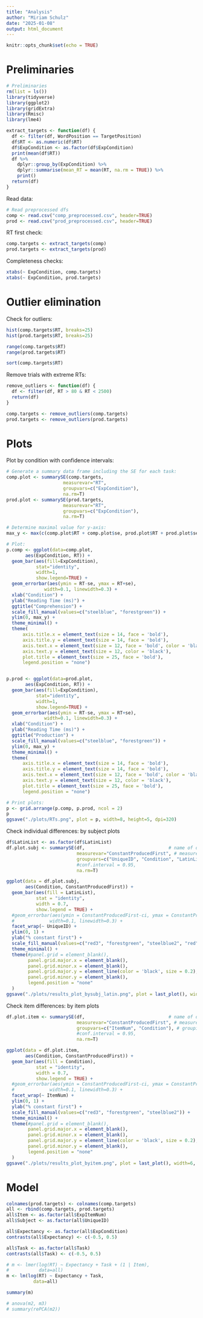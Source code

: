 ```yaml
---
title: "Analysis"
author: "Miriam Schulz"
date: "2025-01-08"
output: html_document
---
```


```r
knitr::opts_chunk$set(echo = TRUE)
```


# Preliminaries

```r
# Preliminaries
rm(list = ls())
library(tidyverse)
library(ggplot2)
library(gridExtra)
library(Rmisc)
library(lme4)
```


```r
extract_targets <- function(df) {
  df <- filter(df, WordPosition == TargetPosition)
  df$RT <- as.numeric(df$RT)
  df$ExpCondition <- as.factor(df$ExpCondition)
  print(mean(df$RT))
  df %>%
    dplyr::group_by(ExpCondition) %>%
    dplyr::summarise(mean_RT = mean(RT, na.rm = TRUE)) %>%
    print()
  return(df)
}
```


Read data:

```r
# Read preprocessed dfs
comp <- read.csv("comp_preprocessed.csv", header=TRUE)
prod <- read.csv("prod_preprocessed.csv", header=TRUE)
```


RT first check:

```r
comp.targets <- extract_targets(comp)
prod.targets <- extract_targets(prod)
```


Completeness checks:

```r
xtabs(~ ExpCondition, comp.targets)
xtabs(~ ExpCondition, prod.targets)
```



# Outlier elimination

Check for outliers:

```r
hist(comp.targets$RT, breaks=25)
hist(prod.targets$RT, breaks=25)

range(comp.targets$RT)
range(prod.targets$RT)

sort(comp.targets$RT)
```

Remove trials with extreme RTs:

```r
remove_outliers <- function(df) {
  df <- filter(df, RT > 80 & RT < 2500)
  return(df)
}
```

```r
comp.targets <- remove_outliers(comp.targets)
prod.targets <- remove_outliers(prod.targets)
```



# Plots

Plot by condition with confidence intervals:

```r
# Generate a summary data frame including the SE for each task:
comp.plot <- summarySE(comp.targets,
                     measurevar="RT",
                     groupvars=c("ExpCondition"),
                     na.rm=T)
prod.plot <- summarySE(prod.targets,
                     measurevar="RT",
                     groupvars=c("ExpCondition"),
                     na.rm=T)

# Determine maximal value for y-axis:
max_y <- max(c(comp.plot$RT + comp.plot$se, prod.plot$RT + prod.plot$se))

# Plot:
p.comp <- ggplot(data=comp.plot,
       aes(ExpCondition, RT)) + 
  geom_bar(aes(fill=ExpCondition),
           stat="identity",
           width=1,
           show.legend=TRUE) +
  geom_errorbar(aes(ymin = RT-se, ymax = RT+se),
              width=0.1, linewidth=0.3) +
  xlab("Condition") +
  ylab("Reading Time (ms)") +
  ggtitle("Comprehension") +
  scale_fill_manual(values=c("steelblue", "forestgreen")) +
  ylim(0, max_y) +
  theme_minimal() + 
  theme(
      axis.title.x = element_text(size = 14, face = 'bold'),
      axis.title.y = element_text(size = 14, face = 'bold'),
      axis.text.x = element_text(size = 12, face = 'bold', color = 'black'),
      axis.text.y = element_text(size = 12, color = 'black'),
      plot.title = element_text(size = 25, face = 'bold'),
      legend.position = "none")


p.prod <- ggplot(data=prod.plot,
       aes(ExpCondition, RT)) + 
  geom_bar(aes(fill=ExpCondition),
           stat="identity",
           width=1,
           show.legend=TRUE) +
  geom_errorbar(aes(ymin = RT-se, ymax = RT+se),
              width=0.1, linewidth=0.3) +
  xlab("Condition") +
  ylab("Reading Time (ms)") +
  ggtitle("Production") +
  scale_fill_manual(values=c("steelblue", "forestgreen")) +
  ylim(0, max_y) +
  theme_minimal() +
  theme(
      axis.title.x = element_text(size = 14, face = 'bold'),
      axis.title.y = element_text(size = 14, face = 'bold'),
      axis.text.x = element_text(size = 12, face = 'bold', color = 'black'),
      axis.text.y = element_text(size = 12, color = 'black'),
      plot.title = element_text(size = 25, face = 'bold'),
      legend.position = "none")

# Print plots:
p <- grid.arrange(p.comp, p.prod, ncol = 2)
p
ggsave("./plots/RTs.png", plot = p, width=8, height=5, dpi=320)
```


Check individual differences: by subject plots 

```r
df$LatinList <- as.factor(df$LatinList)
df.plot.subj <- summarySE(df,                               # name of dataframe
                          measurevar="ConstantProducedFirst", # measure of interest 
                          groupvars=c("UniqueID", "Condition", "LatinList"), # grouping variables  
                          #conf.interval = 0.95,
                          na.rm=T)

ggplot(data = df.plot.subj,
       aes(Condition, ConstantProducedFirst)) +
  geom_bar(aes(fill = LatinList),
           stat = "identity",
           width = 0.7,
           show.legend = TRUE) +
  #geom_errorbar(aes(ymin = ConstantProducedFirst-ci, ymax = ConstantProducedFirst+ci),
  #             width=0.1, linewidth=0.3) +
  facet_wrap(~ UniqueID) + 
  ylim(0, 1) +
  ylab("% constant first") +
  scale_fill_manual(values=c("red3", "forestgreen", "steelblue2", "red", "lightgreen", "lightblue")) +
  theme_minimal() + 
  theme(#panel.grid = element_blank(),
        panel.grid.major.x = element_blank(),
        panel.grid.minor.x = element_blank(),
        panel.grid.major.y = element_line(color = 'black', size = 0.2),
        panel.grid.minor.y = element_blank(),
        legend.position = "none"
  )
ggsave("./plots/results_plot_bysubj_latin.png", plot = last_plot(), width=6, height=10, dpi=320)
```


Check item differences: by item plots 

```r
df.plot.item <- summarySE(df,                               # name of dataframe
                          measurevar="ConstantProducedFirst", # measure of interest 
                          groupvars=c("ItemNum", "Condition"), # grouping variables  
                          #conf.interval = 0.95,
                          na.rm=T)

ggplot(data = df.plot.item,
       aes(Condition, ConstantProducedFirst)) +
  geom_bar(aes(fill = Condition),
           stat = "identity",
           width = 0.7,
           show.legend = TRUE) +
  #geom_errorbar(aes(ymin = ConstantProducedFirst-ci, ymax = ConstantProducedFirst+ci),
  #             width=0.1, linewidth=0.3) +
  facet_wrap(~ ItemNum) + 
  ylim(0, 1) +
  ylab("% constant first") +
  scale_fill_manual(values=c("red3", "forestgreen", "steelblue2")) +
  theme_minimal() + 
  theme(#panel.grid = element_blank(),
        panel.grid.major.x = element_blank(),
        panel.grid.minor.x = element_blank(),
        panel.grid.major.y = element_line(color = 'black', size = 0.2),
        panel.grid.minor.y = element_blank(),
        legend.position = "none"
  )
ggsave("./plots/results_plot_byitem.png", plot = last_plot(), width=6, height=10, dpi=320)
```


# Model


```r
colnames(prod.targets) <- colnames(comp.targets)
all <- rbind(comp.targets, prod.targets)
all$Item <- as.factor(all$ExpItemNum)
all$Subject <- as.factor(all$UniqueID)

all$Expectancy <- as.factor(all$ExpCondition)
contrasts(all$Expectancy) <- c(-0.5, 0.5)

all$Task <- as.factor(all$Task)
contrasts(all$Task) <- c(-0.5, 0.5)

# m <- lmer(log(RT) ~ Expectancy + Task + (1 | Item),
#           data=all)
m <- lm(log(RT) ~ Expectancy + Task,
          data=all)

summary(m)

# anova(m2, m3)
# summary(rePCA(m2))
```


